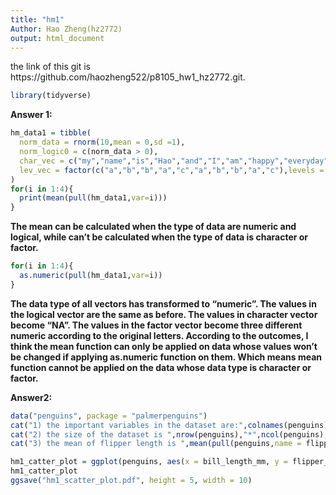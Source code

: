 ```yaml
---
title: "hm1"
Author: Hao Zheng(hz2772)
output: html_document
---
```

the link of this git is https://github.com/haozheng522/p8105_hw1_hz2772.git.

```r
library(tidyverse)
```

**Answer 1:**

```r
hm_data1 = tibble(
  norm_data = rnorm(10,mean = 0,sd =1),
  norm_logic0 = c(norm_data > 0),
  char_vec = c("my","name","is","Hao","and","I","am","happy","everyday","haha"),
  lev_vec = factor(c("a","b","b","a","c","a","b","b","a","c"),levels = c("a","b","c"))
)
for(i in 1:4){
  print(mean(pull(hm_data1,var=i)))
}
```

**The mean can be calculated when the type of data are numeric and logical, while can't be calculated when the type of data is character or factor.**

```r
for(i in 1:4){
  as.numeric(pull(hm_data1,var=i))
}
```

**The data type of all vectors has transformed to "numeric". The values in the logical vector are the same as before. The values in character vector become "NA". The values in the factor vector become three different numeric according to the original letters. According to the outcomes, I think the mean function can only be applied on data whose values won't be changed if applying as.numeric function on them. Which means mean function cannot be applied on the data whose data type is character or factor.**

**Answer2:**
```r
data("penguins", package = "palmerpenguins")
cat("1) the important variables in the dataset are:",colnames(penguins),"\n")
cat("2) the size of the dataset is ",nrow(penguins),"*",ncol(penguins),"\n")
cat("3) the mean of flipper length is ",mean(pull(penguins,name = flipper_length_mm)))
```

```r
hm1_catter_plot = ggplot(penguins, aes(x = bill_length_mm, y = flipper_length_mm, color = species)) + geom_point()
hm1_catter_plot
ggsave("hm1_scatter_plot.pdf", height = 5, width = 10)
```